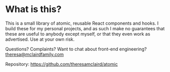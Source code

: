 
<Meta title="Documentation/Getting Started" />

# What is this?

This is a small library of atomic, reusable React components and hooks. I build these for my personal projects, and as such I make no guarantees that these are useful to anybody except myself, or that they even work as advertised. Use at your own risk.

Questions? Complaints? Want to chat about front-end engineering? theresa@mclairdfamily.com

Repository: https://github.com/theresamclaird/atomic